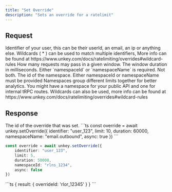 ```yaml
---
title: "Set Override"
description: "Sets an override for a ratelimit"
---
```


## Request


 <ParamField body="identifier" type="string" required>
Identifier of your user, this can be their userId, an email, an ip or anything else. Wildcards ( * ) can be used to match multiple identifiers, More info can be found at https://www.unkey.com/docs/ratelimiting/overrides#wildcard-rules
</ParamField>

<ParamField body="limit" type="number" required>
How many requests may pass in a given window.
</ParamField>

<ParamField body="duration" type="number" required>
The window duration in milliseconds.
</ParamField>

 <Warning>
Either `namespaceId` or `namespaceName` is required. Not both.
</Warning>

<ParamField body="namespaceId" type="string">
The id of the namespace. Either namespaceId or namespaceName must be provided
</ParamField>

<ParamField body="namespaceName" type="string">
Namespaces group different limits together for better analytics. You might have a namespace for your public API and one for internal tRPC routes. Wildcards can also be used, more info can be found at https://www.unkey.com/docs/ratelimiting/overrides#wildcard-rules
</ParamField>



## Response

<ResponseField name="result">
  <Expandable title="properties" defaultOpen>
    <ResponseField name="overrideId" type="string" required>
    The id of the override that was set.
    </ResponseField>
  </Expandable>
  </ResponseField>
<RequestExample>
```ts
const override = await unkey.setOverride({
    identifier: "user_123",
    limit: 10,
    duration: 60000,
    namespaceName: "email.outbound",
    async: true
})
```

```ts
const override = await unkey.setOverride({
    identifier: "user_123",
    limit: 5,
    duration: 50000,
    namespaceId: "rlns_1234",
    async: false
})
```
</RequestExample>

<ResponseExample>
```ts
{
  result: {
     overrideId: 'rlor_12345'
  }
}
```
</ResponseExample>
